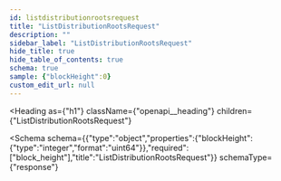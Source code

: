 ```yaml
---
id: listdistributionrootsrequest
title: "ListDistributionRootsRequest"
description: ""
sidebar_label: "ListDistributionRootsRequest"
hide_title: true
hide_table_of_contents: true
schema: true
sample: {"blockHeight":0}
custom_edit_url: null
---
```



<Heading
  as={"h1"}
  className={"openapi__heading"}
  children={"ListDistributionRootsRequest"}
>
</Heading>





<Schema
  schema={{"type":"object","properties":{"blockHeight":{"type":"integer","format":"uint64"}},"required":["block_height"],"title":"ListDistributionRootsRequest"}}
  schemaType={"response"}
>
  
</Schema>
            